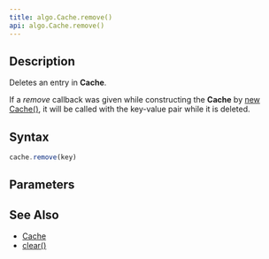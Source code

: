```yaml
---
title: algo.Cache.remove()
api: algo.Cache.remove()
---
```


## Description

Deletes an entry in **Cache**.

If a _remove_ callback was given while constructing the **Cache** by [new Cache()](/reference/api/algo/Cache/constructor), it will be called with the key-value pair while it is deleted.

## Syntax

``` js
cache.remove(key)
```

## Parameters

<Parameters/>

## See Also

* [Cache](/reference/api/algo/Cache)
* [clear()](/reference/api/algo/Cache/clear)
